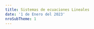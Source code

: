 ```yaml
---
title: Sistemas de ecuaciones Lineales
date: '1 de Enero del 2023'
nroSubTheme: 1
---
```

<Title txt='Sistemas de ecuaciones Lineales'/>

[//]: # (Definción de Ecuación lineal)
<Ref id='ecuaciones lineales'/>
<SubTitle txt='Ecuaciones lineales'/>

<ImportantBox title='¿Qué es una ecuación lineal?' color='orange' icon='clipboard'>
    Una ecuación lineal o ecuación de primer grado, es una ecuación que incluye n-variables y n-coeficientes o escalares. Las ecuaciones lineales tienen la siguiente forma:
    <div className='flex flex-col gap-2 my-2 md:flex-row justify-center items-center'>
        <BLtx className='bg-slate-700/5 flex-col items-center' txt='ax+by=c'>
            # Forma particular en R2
        </BLtx>
        <BLtx className='bg-slate-700/5 flex-col items-center' txt='a_1x_1+a_2x_2+\cdots+a_nx_n=b_1'>
            # Forma General en Rn
        </BLtx>
    </div>
    Donde <Ltx txt='a_i, x_{i} \in \mathbb{R}'/>
</ImportantBox>

<BComment type='note'>
    la expresión n-variables o n-escalares hace referencia a un <b>número finito de elementos</b>, pues n puede ser cualquier cantidad, pero le decimos n por que así podemos hacer referencia a cualquier cantidad para cualquier caso (por eso se llama generalización). \
    Para el caso, digamos que n=5, entonces hacemos referencia a una ecuación con 5 variables y 5 coeficientes. Ahora digamos que n=100, entonces hacemos referencia a una ecuación con 100 variables y 100 coeficientes.
</BComment>
<BComment type='note'>
    La notación de <Ltx txt='a_{i}'/> o <Ltx txt='x_{i}'/> hace referencia a un elemento cualquiera de la ecuación, es decir que por ejemplo para <Ltx txt='x_{i}'/> podemos referirnos a <Ltx txt=' x_{0}, x_{1}, x_{2}, \cdots, x_{n} '/>, esto se hace así para no tener que listar cada uno de los elementos dentro de la ecuación. Nuevamente, <b>solo hace referencia a UN elemento de todos</b>
</BComment>
<BComment type='alert'>
    Aclarar que <Ltx txt='x_{0}, x_{1}, x_{2}, \cdots, x_{n} '/> no son necesariamente iguales, si bien todas las variables son <Ltx txt='x'/> lo que los diferencia es el indice que tienen (el número debajo de ellos <Ltx txt='x_1'/>), esto se lo hace así pues tiene sus ventajas en ejemplos que veremos más adelante. Esto también sucede para cualquier letra sea variable o coeficiente.
</BComment>
<BComment type='warn'>
    Remarcar que una ecuación se considera lineal si cumple las siguientes condiciones:
    <ol className='list-decimal pl-5'>
        <li>Todas las variables son de grado 1.</li>
        <li>No existe multiplicación entre variables.</li>
        <li>No son argumento o parámetro de una función.</li>
    </ol>
</BComment>

Practicamente si cumple lo anterior, entonces lo consideramos como una ecuación lineal y así basado en esto es de donde partimos. Pero, enfatizar que solo se veran conceptos y ejemplos enfocados unicamente en el conjunto de los números reales <Ltx txt='\mathbb{R}'/>.

<ChordBox title='Ejemplos de ecuaciones lineales' className='border-slate-700 bg-slate-200 my-2'>
    <ol className='list-decimal pl-5'>
        <li>✅ <Ltx txt=' 5x-3y=2'/></li>
        <li>✅ <Ltx txt=' a_1x_1+a_2x_2+a_3x_3=5'/></li>
        <li>❌ <Ltx txt=' x_{1}^{-3}+x_{2}^{2}=-8'/></li>
        <li>❌ <Ltx txt=' 3xy+3y=43'/></li>
        <li>❌ <Ltx txt=' 3e^{m}+n=20'/></li>
        <li>❌ <Ltx txt=' \sin(x_1)+45x_2=200'/></li>
    </ol>

    De estos ejemplos podemos apreciar cuales son ecuaciones lineales (o de primer grado), donde para los ejemplos <b>1)</b> y el <b>2)</b> cumplen con lo anterior dicho, pero los demás no, así que veamos por que:
    <ul className='pl-5'>
        <li>El ejemplo <b>3)</b> no es lineal pues las variables tienen exponentes diferentes de 1 </li>
        <li>El ejemplo <b>4)</b> no es lineal pues existe multiplicación entre variables (<Ltx txt='xy'/>) </li>
        <li>El ejemplo <b>5)</b> y <b>6)</b> no son lineales pues las variables son argumento para una función </li>
    </ul>
</ChordBox>

Por otro lado, si usted se percato las ecuaciones lineales o almenos en <Ltx txt='\mathbb{R^2}'/> son ecuaciones de rectas, osea son formas que podemos apreciar graficamente, pues pensar como nuestro proceso se ve reflejado graficamente es muy útil para comprenderlo de cierta manera.

<div className='w-full flex justify-center items-center bg-back my-2'>
    <video className='object-cover lg:w-[70%] w-full sm:w-[80%] xl:w-[60%]' autoPlay muted loop src="/themes/Matematica/AlgebraLineal/SistemasDeEcuaciones/Recta.mp4"/>
</div>

Como se ve, tenemos la ecuación lineal <Ltx txt='x+y=0'/> que tiene dos variables, entonces está en <Ltx txt='\mathbb{R^2}'/> y así podemos verlo graficamente en un plano 2D como una recta, sucede casi lo mismo con ecuaciones con más variables pero naturalmente en proporción del número de sus variables

[//]: # (Conjunto solución)
<Ref id='conjunto solución'/>
<SubTitle txt='Conjunto Solución.'/>

Como su nombre lo dice, es el conjunto de todas las soluciones que satisfacen la igualdad, donde una ecuación puede tener una sola solución, muchas soluciones o ninguna solución. y como tal podemos decir que una solución para la ecuación de n-variables es la sucesión de números reales <Ltx className='bg-blue-600/10' txt='s_1, s_2, s_3, \cdots, s_n'/> tales que:
<div className='text-center py-2 flex flex-col md:gap-5 md:flex-row justify-center items-center'>
        <Ltx txt='x_1=s_1 '/>
        <Ltx txt='x_2=s_2 '/>
        <Ltx txt='\cdots '/>
        <Ltx txt='x_n=s_n '/>
</div>

<ChordBox title='Ejemplo de Conjunto solución' className='border-slate-700 bg-slate-200 my-2' chord={true}>
    <b>Sea <Ltx txt='x_1+3x_2=4'/>, dar con su solución.</b> \
    A simple vista podemos notar que la solución es <Ltx txt='x_1=1'/> y <Ltx txt='x_2=1'/> ,pues notar que al remplazar estos valores en la ecuación tenemos que:
    <Ltx block txt='(1)+3(1) = 1+3 = 4'/>
    Pero, también podemos decir que la solución es <Ltx txt='x_1=-2'/> y <Ltx txt='x_2=2'/> ,pues se tiene que:
    <Ltx block txt='(-2)+3(2) = -2+6 = 4'/>
    <b>Tenemos 2 soluciones</b> donde el conjunto solución es <Ltx txt='\{(1, 1), (-2, 2)\}'/>.\
    Pero además, podemos agregar más soluciones pues no son las unicas
</ChordBox>

<BComment type='warn'>
    Tomar en cuenta que el conjunto solución es un conjunto que tiene por elementos varias sucesiones de forma cada sucesión es una solución para una ecuación. Podemos verlo de forma gráfica como:
    <div className='flex h-max bg-back justify-center my-2 p-2'>
        <Img view={true} responsive={true} src='/themes/Matematica/AlgebraLineal/SistemasDeEcuaciones/1-conSol.webp' alt='Vista como conjunto del conjunto solución'/>
    </div>
</BComment>

Podemos dar con el conjunto solución <b>despejando la variables principal</b> (la primera variable) de la ecuación y así <b>formando una función</b> la cual necesita de valores arbitrarios (valores cuales quiera), para poder obtener la variable principal. Además, a esto se lo conoce como <b>representación paramétrica de un conjunto solución</b>.

<ChordBox title='Ejemplo de representación paramétrica de un conjunto solución 1' className='bg-indigo-200/30 border-indigo-700 my-2' chord={true}>
    <b>Sea <Ltx txt='3x-2y=-1'/></b> \
    Podemos dar con su conjunto solución despejando la variable principal (en este caso <Ltx txt='x'/>) donde tenemos que:
    <Ltx block txt='3x-2y=-1'/>
    <Ltx block txt='3x=-1+2y'/>
    <Ltx block txt='x=\frac{-1+2y}{3}'/>
    <LComment>
        # Parametrizando <Ltx txt='y'/> de forma que <Ltx className='inline-block w-max' txt='y=t'/> y lo convertimos en función.
    </LComment>
    <div className='bg-slate-100/70 p-1 my-1 flex gap-2'>
        <Ltx txt='x=\frac{-1+2t}{3}'/> Para <Ltx txt='y=t'/>
    </div>
    <Ltx className='bg-slate-100/70 p-1 my-1 block' txt='f(t)=\frac{-1+2t}{3}'/>
    Finalmente lo expresamos el resultado
    <ul className='list-disc pl-5'>
        <li><Ltx txt='Cs = \{(x,y)\in\mathbb{R^2}:x=\frac{-1+2y}{3}, \forall{y}\in\mathbb{R}\}'/></li>
        <li><Ltx txt='Cs = (t, f(t))'/></li>
    </ul>
    Para ambos casos comentar lo siguiente:
    <ul className='list-decimal pl-5'>
        <li>
            se lee como: el par ordenado (por que existen dos variables en la ecuación), que pertenece a los reales al cuadrado (por que son dos), tal que <Ltx txt='x'/> sea igual a <Ltx txt='\frac{-1+2y}{3}'/>, esto para cualquier valor de <Ltx txt='y'/> que pertenece a los reales.
        </li>
        <li>
            El par ordenado <Ltx txt='(f(t), t)'/> es la solución, la misma hace referencia a la primera expresión del resultado, pues ambas son equivalentes en ese sentido.
        </li>
    </ul>
    <span className='font-bold text-2xl'>Pruebas</span>
    Si hacemos la prueba usando la función anterior veremos que cada resultado que nos lanza será solución para la ecuación. Donde tenemos que:
    <ul className='list-disc pl-5'>
        <li>
            Para <Ltx txt='y=0'/> <Ltx txt='\longrightarrow'/> <Ltx txt='x=\frac{-1+2(0)}{3}=\frac{-1}{3}'/>
            <div className='pl-2 border-l-2 border-black'>
                <Ltx txt='\therefore'/> una solución es <Ltx txt='(x,y)=(-\frac{1}{3}, 0)'/>, donde: <br/>
                <Ltx block txt='3x-2y=-1'/>
                <Ltx block txt='3(-\frac{1}{3})-2(0)=-1'/>
                <Ltx block txt='-1-0=-1'/>
                <Ltx block txt='-1=-1'/>
            </div>
        </li>
        <li>
            Para <Ltx txt='y=3'/> <Ltx txt='\longrightarrow'/> <Ltx txt='x=\frac{-1+2(3)}{3}=\frac{5}{3}'/>
            <div className='pl-2 border-l-2 border-black'>
                <Ltx txt='\therefore'/> una solución es <Ltx txt='(x,y)=(\frac{5}{3}, 3)'/>, donde: <br/>
                <Ltx block txt='3x-2y=-1'/>
                <Ltx block txt='3(\frac{5}{3})-2(3)=-1'/>
                <Ltx block txt='5-6=-1'/>
                <Ltx block txt='-1=-1'/>
            </div>
        </li>
        <li>
            Para <Ltx txt='y=-30'/> <Ltx txt='\longrightarrow'/> <Ltx txt='x=\frac{-1+2(-30)}{3}=\frac{-61}{3}'/>
            <div className='pl-2 border-l-2 border-black'>
                <Ltx txt='\therefore'/> una solución es <Ltx txt='(x,y)=(-\frac{61}{3}, -30)'/>, donde: <br/>
                <Ltx block txt='3x-2y=-1'/>
                <Ltx block txt='3(-\frac{61}{3})-2(-30)=-1'/>
                <Ltx block txt='-61+60=-1'/>
                <Ltx block txt='-1=-1'/>
            </div>
        </li>
    </ul>
    Como vemos solo damos <b>cualquier valor para y</b> e inmediatamente podemos dar con el valor de x.
</ChordBox>

<BComment type='note'>
    La expresión <Ltx txt='(x, y)'/> hace referencia a la solución de una ecuación con dos variables, donde no necesariamente solo son dos. Pues, vimos que existen ecuaciones con n-variables, entonces su solución puede expresarse como <Ltx txt='(x_1, x_2, x_3, \cdots, x_n)'/>, siendo una <b>tupla de n elementos</b>
</BComment>

<ChordBox title='Ejemplo de representación paramétrica de un conjunto solución 2' className='bg-indigo-200/30 border-indigo-700 my-2' chord={true}>
    <b>Sea <Ltx txt='a_1x_1+a_2x_2+\cdots+a_nx_n=b'/></b> \
    En este caso tenemos la forma general de una ecuación lineal, haciendo uso del método de paramatrización podemos dar con su conjunto solución.
    <Ltx block txt='a_1x_1+a_2x_2+\cdots+a_nx_n=b'/>
    <Ltx block txt='a_1x_1=b-a_2x_2-a_3x_3-\cdots-a_nx_n'/>
    <Ltx block txt='x_1=\frac{b-a_2x_2-a_3x_3-\cdots-a_nx_n}{a_1}'/>
    <LComment>
        # Parametrizamos todas las variables de x con indice 2 hasta n, con valores arbitrarios
    </LComment>
    <Ltx block txt='x_1=\frac{b-a_2t_2-a_3t_3-\cdots-a_nt_n}{a_1}'/>
    <LComment>
        # Para <Ltx txt='x_2=t_2, x_3=t_3, \cdots, x_n=t_n'/>
    </LComment>
    <Ltx block txt='f(t_2,t_3,\cdots,t_n)=\frac{b-a_2t_2-a_3t_3-\cdots-a_nt_n}{a_1}'/>
    Como podemos ver esta es la forma general para la variable principal, en este caso <Ltx txt='x_1'/>. Por otro lado, mencionar que el proceso es igual que el ejemplo anterior con la única diferencia de que aquí hay n-variables. \
    Finalmente expresamos el resultado:
    <ul className='list-disc pl-5'>
        <li><Ltx block txt='Cs = \{(x_1, x_2,\cdots,x_n)\in\mathbb{R^n}:x_1=\frac{b-a_2x_2-a_3x_3-\cdots-a_nx_n}{a_1}, \forall{x_2,x_3,\cdots,x_n}\in\mathbb{R}\}'/></li>
        <li><Ltx block txt='Cs = (f(t_2,t_3,\cdots,t_n),t_2,t_3,\cdots,t_n)'/></li>
    </ul>
    Ambas representan el conjunto solución de la ecuación que vimos. Pero, si bien parece conjuso solo debemos pensar en el proceso del ejemplo anterior, pues esto no es nada más que haciendolo para más variables
</ChordBox>

[//]: # (Conjunto solución)
<Ref id='sistemas de ecuaciones'/>
<SubTitle txt='Sistemas de ecuaciones.'/>

<ImportantBox title='¿Qué es un sistema de ecuaciones?' color='orange' icon='clipboard'>
    Un sistema de ecuaciones de <b>m-ecuaciones y n-variables</b> tiene la forma:
    <div className='flex flex-col text-xs sm:text-sm md:text-xl items-center justify-center my-2'>
        <Ltx txt='\left\{\begin{matrix} a_{11}x_1+a_{12}x_2+\cdots+a_{1n}x_n=b_1 \\ a_{21}x_1+a_{22}x_2+\cdots+a_{2n}x_n=b_2 \\ a_{31}x_1+a_{32}x_2+\cdots+a_{3n}x_n=b_3 \\ \\ a_{m1}x_1+a_{m2}x_2+\cdots+a_{mn}x_n=b_m \end{matrix}\right.'/>
    </div>
    <LComment txt='Una sistema de ecuaciones (generalización)'/>
    Donde el indice m representa la fila o número de ecuación, y n la columna o número cantidad de variables de cada ecuación. Donde <Ltx txt='a_{ij}, x_{j} \in \mathbb{R}'/>
</ImportantBox>
<BComment type='note'>
    La notación <Ltx txt='x_{j}'/> como se dijó anteriormente, hace referencia al número de variables, donde no todos son necesariamente iguales. Por otro lado, <Ltx txt='a_{ij}'/> son los escalares o coeficientes, donde <b>i es el número de ecuación</b> y <b>j es el número de coeficiente</b> relacionado con la j de <Ltx txt='x_j'/>. También, demacar: que <Ltx txt='1 \leq i \leq m'/> y <Ltx txt='1 \leq j \leq n'/>.
</BComment>
<BComment type='alert'>
    Los escalares <Ltx txt='a_{ij}'/> son coeficientes respecto a las variables <Ltx txt='x_j'/>, pero al igual que con las variables, los escalares no son necesariamente son iguales, solo es una forma de expresarlo o generalizar.
</BComment>
<BComment type='warn'>
    Todas las ecuaciones tienen las mismas variables, solo sus coeficiente o escalares no son necesariamente iguales.
</BComment>

<SimpleBox title='Conjunto solución de un sistema' className='border-cyan-800 bg-cyan-800/10'>
    El conjunto solución para un sistema de ecuaciones es la colección de <Ltx txt='s_1,s_2,s_3,\cdots,s_n'/> tales que al remplazar en <Ltx txt='x_i=s_i'/> debe satisfacer <b>todas las ecuaciones</b>. Y como tal todas las ecuaciones comparten el mismo resultado y como tal son una familia de ecuaciones.
</SimpleBox>

<ImportantBox title='Definición tipos de sistemas' color='orange' icon='flag' className='my-2'>
    Cuando un sistema de ecuaciones tiene almenos una solución se denomina <b className='text-indigo-500'>SISTEMA CONSISTENTE</b> y por el contrario si no tiene solución, entonces se lo denomina <b className='text-pink-500'>SISTEMA INCONSISTENTE</b> \
    Donde sucede lo siguiente:
    <ul>
        <li className='flex gap-2'>
            <Icons name='chess' className='w-5 h-5 text-pink-400 bg-pink-600'/>
            Caso 1.- No tiene solución
        </li>
        <li className='flex gap-2'>
            <Icons name='chess' className='w-5 h-5 text-indigo-400 bg-indigo-600'/>
            Caso 2.- Tiene UNA solución
        </li>
        <li className='flex gap-2'>
            <Icons name='chess' className='w-5 h-5 text-indigo-400 bg-indigo-600'/>
            Caso 3.- Tiene infinitas soluciones
        </li>
    </ul>
</ImportantBox>

<BComment type='note'>
    Tenemos solo estos tres casos, si al menos tiene una solución o infinitas soluciones, entonces es el sistema es CONSISTENTE (SC), y por el contrario si no tiene solución (no se puede resolver), se lo denomina INCONSISTENTE
</BComment>
<BComment type='warn'>
    Un caso particual en <Ltx txt='\mathbb{R^2}'/> (en el plano 2D) es que si tomamos un sistem de ecuaciones podemos ver graficamente el tipo de resultado que tiene y saber si es CONSISTENTE o INCONSISTENTE.
    <ButtonBox className='my-3' data={[
        {name: 'UNA solución', section: (
            <div className='p-2 md:p-5 bg-indigo-400/20'>
                Supongamos el siguiente sistema de ecuaciones: <br/>
                <Ltx txt='\left\{\begin{matrix} x+y=3 \\ x-y=-1 \end{matrix}\right.'/> <br/>
                Resolviendo el sistema de ecuaciones obtenemos los valores <Ltx txt='(x,y) = (1, 2)'/> o es lo mismo que decir que <Ltx txt='x=1'/> y <Ltx txt='y=2'/>. Pero, notar que al hacer su grafica tenemos que:
                <div className='w-full flex justify-center items-center bg-back my-2'>
                    <video className='object-cover lg:w-[70%] w-full sm:w-[80%] xl:w-[60%]' controls autoPlay muted loop src="/themes/Matematica/AlgebraLineal/SistemasDeEcuaciones/UnicaSolucion.mp4"/>
                </div>
                Como se puede ver, el resultado que obtuvimos es la INTERSECCIÓN de ambas rectas, pues como dijimos antes comparten los resultados y para el caso como tenemos una sola solución, entonces solo existe una intersección entre ambas graficas de las ecuaciones. También remarcar que este es un <b className='text-indigo-500'>SISTEMA CONSISTENTE</b>.
            </div>
            )
        },
        {name: 'INFINITAS soluciones', section: (
            <div className='p-2 md:p-5 bg-indigo-400/20'>
                Supongamos el siguiente sistema de ecuaciones: <br/>
                <Ltx txt='\left\{\begin{matrix} x+3y=4 \\ -2x-6y=-8 \end{matrix}\right.'/> <br/>
                Pero notar que la segunda ecuación es la primera multiplicada por -2, entonces dividiendolo por <Ltx txt='-\frac{1}{2}'/> a la segunda ecuación tenemos que: <br/>
                <Ltx txt='\left\{\begin{matrix} x+3y=4 \\ x+3y=4 \end{matrix}\right.'/> <br/>
                Pero esto practicamente es solo una ecuación y así parametrizando tenemos INFINITAS SOLUCIONES que es <Ltx txt='(x,y) = (f(y), y)=(4-3y, y)'/>, esto graficamente se ve como:
                <div className='w-full flex justify-center items-center bg-back my-2'>
                    <video className='object-cover lg:w-[70%] w-full sm:w-[80%] xl:w-[60%]' controls autoPlay muted loop src="/themes/Matematica/AlgebraLineal/SistemasDeEcuaciones/InfinitasSoluciones.mp4"/>
                </div>
                Como podemos ver, ambas ecuaciones graficamente son lo mismo, donde si su intersección es una solución, entonces al ser las mismas practicamente cualquier solución de <Ltx txt='(f(y),y)'/> es solución para el sistema y así concluimos que tiene infinitos puntos de intersección y es de ahí que tiene infinitas soluciones. También remarcar que este es un <b className='text-indigo-500'>SISTEMA CONSISTENTE</b>.
            </div>
            )
        },
        {name: 'SIN solución', section: (
            <div className='p-2 md:p-5 bg-pink-400/20'>
                Supongamos el siguiente sistema de ecuaciones: <br/>
                <Ltx txt='\left\{\begin{matrix} x+y=0 \\ x+y=4 \end{matrix}\right.'/> <br/>
                Pero notar que ambos son las mismas ecuaciones pero con diferentes igualdades, diciendo que <Ltx txt='x+y = 0'/> y <Ltx txt='x+y=4'/>, pero eso es una contradicción, es como decir <Ltx txt='0=4'/> pues eso no es verdad. Por lo tando, no tiene solución y graficamente se ve como:
                <div className='w-full flex justify-center items-center bg-back my-2'>
                    <video className='object-cover lg:w-[70%] w-full sm:w-[80%] xl:w-[60%]' controls autoPlay muted loop src="/themes/Matematica/AlgebraLineal/SistemasDeEcuaciones/SinSolucion.mp4"/>
                </div>
                Como podemos apreciar, no existe alguna intersección entre ambas rectas, es decir que el sistema no tiene solución pues ambas ecuaciones NO COMPARTEN la misma solución. Por lo tando, no tiene solución. También remarcar que este es un <b className='text-pink-500'>SISTEMA INCONSISTENTE</b>.
            </div>
            )
        }
        ]}
        />
</BComment>